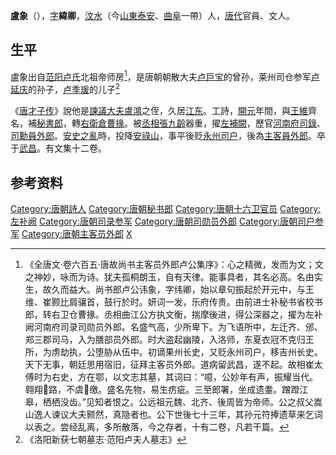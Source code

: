 '''盧象'''（{{bd|？||？|catIdx=L盧}}），[[表字|字]]'''緯卿'''，[[汶水|汶水]]（今[[山東|山東]][[泰安|泰安]]、[[曲阜|曲阜]]一帶）人，[[唐代|唐代]]官員、文人。
==生平==
盧象出自[[范阳卢氏|范阳卢氏]]北祖帝师房<ref>《全唐文·卷六百五·唐故尚书主客员外郎卢公集序》：心之精微，发而为文；文之神妙，咏而为诗。犹夫孤桐朗玉，自有天律。能事具者，其名必高。名由实生，故久而益大。尚书郎卢公讳象，字纬卿，始以章句振起於开元中，与王维、崔颢比肩骧首，鼓行於时。妍词一发，乐府传贵。由前进士补秘书省校书郎，转右卫仓曹掾。丞相曲江公方执文衡，揣摩後进，得公深器之，擢为左补阙河南府司录司勋员外郎。名盛气高，少所卑下。为飞语所中，左迁齐、邠、郑三郡司马，入为膳部员外郎。时大盗起幽陵，入洛师，东夏衣冠不克归王所，为虏劫执，公堕胁从伍中。初谪果州长史，又贬永州司户，移吉州长史。天下无事，朝廷思用宿旧，征拜主客员外郎。道病留武昌，遂不起。故相崔太傅时为右史，方在鄂，以文志其墓，其词曰：“噫，公妙年有声，振耀当代。翱翔路，不虞缴。盛名先物，易生疠疵。三至郎署，坐成遗耋。蹭蹬江皋，栖栖没齿。”见知者恨之。公远祖元魏、北齐、後周皆为帝师。公之叔父嵩山逸人谏议大夫颢然，真隐者也。公下世後七十三年，其孙元符捧遗草来乞词以表之。尝经乱离，多所散落，今之存者，十有二卷，凡若干篇。</ref>，是唐朝朝散大夫[[卢巨宝|卢巨宝]]的曾孙，莱州司仓参军[[卢延庆|卢延庆]]的孙子，[[卢季瑗|卢季瑗]]的儿子<ref>《洛阳新获七朝墓志·范阳卢夫人墓志》</ref>

《[[唐才子传|唐才子传]]》說他是[[諫議大夫|諫議大夫]][[盧鴻|盧鴻]]之侄，久居[[江东|江东]]。工詩，[[開元|開元]]年間，與[[王維|王維]]齊名，補[[秘書郎|秘書郎]]，轉[[右衛|右衛]][[倉曹|倉曹]][[掾|掾]]。被[[丞相|丞相]][[張九齡|張九齡]]器重，擢[[左補闕|左補闕]]，歷官[[河南府|河南府]][[司錄|司錄]]、[[司勳員外郎|司勳員外郎]]。[[安史之亂|安史之亂]]時，投降[[安祿山|安祿山]]，事平後贬[[永州_(隋朝)|永州]][[司户|司户]]，後為[[主客員外郎|主客員外郎]]。卒于[[武昌|武昌]]。有文集十二卷。

==参考资料==
{{reflist}}

{{唐朝官员小作品}}
{{DEFAULTSORT:L}}
[[Category:唐朝詩人|Category:唐朝詩人]]
[[Category:唐朝秘书郎|Category:唐朝秘书郎]]
[[Category:唐朝十六卫官员|Category:唐朝十六卫官员]]
[[Category:左补阙|Category:左补阙]]
[[Category:唐朝司录参军|Category:唐朝司录参军]]
[[Category:唐朝司勋员外郎|Category:唐朝司勋员外郎]]
[[Category:唐朝司户参军|Category:唐朝司户参军]]
[[Category:唐朝主客员外郎|Category:唐朝主客员外郎]]
[[Category:范阳卢氏|X]]